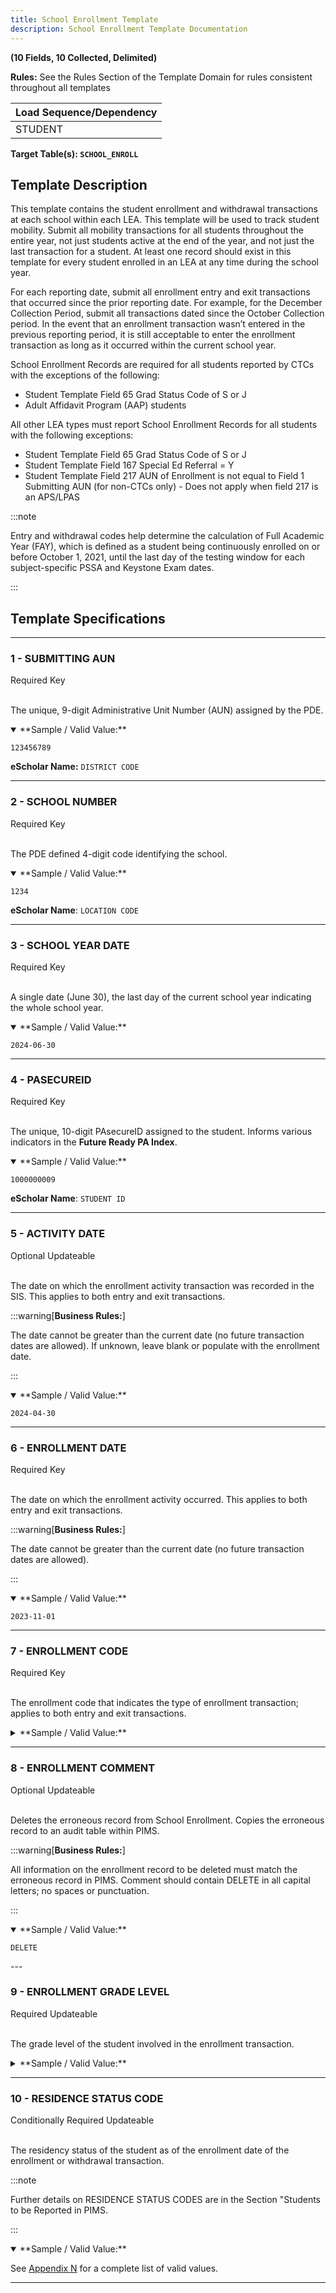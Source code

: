 ```yaml
---
title: School Enrollment Template
description: School Enrollment Template Documentation
---
```



**(10 Fields, 10 Collected, Delimited)**

**Rules:** See the Rules Section of the Template Domain for rules consistent throughout all templates

| **Load Sequence/Dependency** |
|------------------------------|
| STUDENT                      |


**Target Table(s): `SCHOOL_ENROLL`**

## Template Description

This template contains the student enrollment and withdrawal transactions at each school within each LEA. This template will be used to track student mobility. Submit all mobility transactions for all students throughout the entire year, not just students active at the end of the year, and not just the last transaction for a student. At least one record should exist in this template for every student enrolled in an LEA at any time during the school year.

For each reporting date, submit all enrollment entry and exit transactions that occurred since the prior reporting date. For example, for the December Collection Period, submit all transactions dated since the October Collection period. In the event that an enrollment transaction wasn’t entered in the previous reporting period, it is still acceptable to enter the enrollment transaction as long as it occurred within the current school year.

School Enrollment Records are required for all students reported by CTCs with the exceptions of the following:

-   Student Template Field 65 Grad Status Code of S or J
-   Adult Affidavit Program (AAP) students

All other LEA types must report School Enrollment Records for all students with the following exceptions:

-   Student Template Field 65 Grad Status Code of S or J
-   Student Template Field 167 Special Ed Referral = Y
-   Student Template Field 217 AUN of Enrollment is not equal to Field 1 Submitting AUN (for non-CTCs only) - Does not apply when field 217 is an APS/LPAS

:::note

Entry and withdrawal codes help determine the calculation of Full Academic Year (FAY), which is defined as a student being continuously enrolled on or before October 1, 2021, until the last day of the testing window for each subject-specific PSSA and Keystone Exam dates.

:::

## Template Specifications

---
### 1 - SUBMITTING AUN
<Badge color="danger">Required</Badge> <Badge color="warning">Key</Badge> <FieldLength length="9" /> <br /><br />


The unique, 9-digit Administrative Unit Number (AUN) assigned by the PDE.

<details open>
  <summary>**Sample / Valid Value:**</summary>

`123456789`

</details>

**eScholar Name:** `DISTRICT CODE`

---

### 2 - SCHOOL NUMBER

<Badge color="danger">Required</Badge> <Badge color="warning">Key</Badge> <FieldLength length="4" /> <br /><br />

The PDE defined 4-digit code identifying the school.

<details open>
  <summary>**Sample / Valid Value:**</summary>

`1234`

</details>

**eScholar Name**: `LOCATION CODE`

---

### 3 - SCHOOL YEAR DATE

<Badge color="danger">Required</Badge> <Badge color="warning">Key</Badge> <FieldLength length="10" /> <br /><br />

A single date (June 30), the last day of the current school year indicating the whole school year.

<details open>
  <summary>**Sample / Valid Value:**</summary>

`2024-06-30`

</details>

---

### 4 - PASECUREID

<Badge color="danger">Required</Badge> <Badge color="warning">Key</Badge> <FieldLength length="10" /> <br /><br />

The unique, 10-digit PAsecureID assigned to the student. Informs various indicators in the **Future Ready PA Index**.

<details open>
  <summary>**Sample / Valid Value:**</summary>

`1000000009`

</details>

**eScholar Name**: `STUDENT ID`

---

### 5 - ACTIVITY DATE

<Badge color="secondary">Optional</Badge> <Badge color="info">Updateable</Badge> <FieldLength length="10" /> <br /><br />

The date on which the enrollment activity transaction was recorded in the SIS. This applies to both entry and exit transactions.


:::warning[**Business Rules:**]

The date cannot be greater than the current date (no future transaction dates are allowed). If unknown, leave blank or populate with the enrollment date.

:::

<details open>
  <summary>**Sample / Valid Value:**</summary>

`2024-04-30`

</details>

---

### 6 - ENROLLMENT DATE

<Badge color="danger">Required</Badge> <Badge color="warning">Key</Badge> <FieldLength length="10" /> <br /><br />

The date on which the enrollment activity occurred. This applies to both entry and exit transactions.

:::warning[**Business Rules:**]

The date cannot be greater than the current date (no future transaction dates are allowed).

:::

<details open>
  <summary>**Sample / Valid Value:**</summary>

`2023-11-01`

</details>

---

### 7 - ENROLLMENT CODE

<Badge color="danger">Required</Badge> <Badge color="warning">Key</Badge> <FieldLength length="4" /> <br /><br />

The enrollment code that indicates the type of enrollment transaction; applies to both entry and exit transactions.

<details>
  <summary>**Sample / Valid Value:**</summary>

#### School Entry and Withdrawal Codes

| Code | Description                                                                                                                                                                                                                                                                                                                                                                                                                                                                                                                                                                                                                                                                                                                                                                                                                                                                                                                                                                                                                                                                                                                                                                                             | Matching Student Template \> Grad Status Code | Matching Special Ed Snapshot Template \> Exit Code                                                               |
|------|---------------------------------------------------------------------------------------------------------------------------------------------------------------------------------------------------------------------------------------------------------------------------------------------------------------------------------------------------------------------------------------------------------------------------------------------------------------------------------------------------------------------------------------------------------------------------------------------------------------------------------------------------------------------------------------------------------------------------------------------------------------------------------------------------------------------------------------------------------------------------------------------------------------------------------------------------------------------------------------------------------------------------------------------------------------------------------------------------------------------------------------------------------------------------------------------------------|-----------------------------------------------|------------------------------------------------------------------------------------------------------------------|
| `E01 ` | Entry: Student enrolled in a non-career and technical education (CTE) local education agency (LEA), or re-enters the LEA after being enrolled in a different LEA.                                                                                                                                                                                                                                                                                                                                                                                                                                                                                                                                                                                                                                                                                                                                                                                                                                                                                                                                                                                                                                       | N/A                                           | N/A                                                                                                              |
| `E05 ` | Entry: Student enters a part or full time CTC program that does not provide primary academics at a comprehensive or occupational CTC (CTC only). Can only be used by a CTC. All other LEAs record an E01 for the student.                                                                                                                                                                                                                                                                                                                                                                                                                                                                                                                                                                                                                                                                                                                                                                                                                                                                                                                                                                               | N/A                                           | N/A                                                                                                              |
| `E06 ` | Entry: Student enters a part or full time CTC program that provides primary academics at a comprehensive or occupational CTC (CTC only). Can **only** be used by a CTC. All other LEAs record an E01 for the student.                                                                                                                                                                                                                                                                                                                                                                                                                                                                                                                                                                                                                                                                                                                                                                                                                                                                                                                                                                                   | N/A                                           | N/A                                                                                                              |
| `R11 ` | Reentry: Student reenters same school/location within the same LEA. To be used after WD11 only for change to program, grade, residency change, etc. but the student stays in same school/location. Cannot be used by a CTC.                                                                                                                                                                                                                                                                                                                                                                                                                                                                                                                                                                                                                                                                                                                                                                                                                                                                                                                                                                             | N/A                                           | N/A                                                                                                              |
| `R12 ` | Reentry: Student enters a different school/location code within the same LEA. To be used after WD12 only for program, grade, residency change, etc. resulting in a change in school/location. Cannot be used by a CTC.                                                                                                                                                                                                                                                                                                                                                                                                                                                                                                                                                                                                                                                                                                                                                                                                                                                                                                                                                                                  | N/A                                           | N/A                                                                                                              |
| `WD01` | Student left school without transferring or dropped out: Moved from district and/or to another state, not known to be in school. Quit school. Left school without diploma or other certification after passing age up to which the district was required to provide a free, public education. Issued a General Employment Certificate, Farm or Domestic Service Exemption Permit. Attends an institution that is not primarily academic (military, Job Corps, corrections, etc.) and does not offer a secondary education. Attended Kindergarten and withdrew.  Whereabouts unknown. Student kidnapped. Is not in school but known to be suspended or expelled and their term of suspension or expulsion is over. Is not in school but known to be expelled with NO option to return. Is not in school but known to be ill, NOT verified as legitimate. Attends a nontraditional education setting, such as hospital/homebound institution, residential special education facility, correctional institution, community, or technical college where the program is classified as adult education that is NOT approved, administered or tracked by a regular school district. Lacks proper immunization. | `A`, `B`, `C`, `D`, `O`, `R`, or `W`          | `03` - Reached maximum age;<br />`04` - Dropped out                                                                       |
| `WD02` | Student transferred to another public local education agency (LEA): Moved from district & known to be in school.  Transferred to or is reported by another public LEA in Pennsylvania. NOT in school but known to be expelled and enrolled in another school and/or district. Committed to correctional institution and is enrolled in an education program. Attends a nontraditional education setting, such as hospital/homebound instruction, residential special education facility, correctional institution, community, or technical college where the program is administrated by an agency that is considered a special school district or extension of a regular school district or the program is an off-campus offering of a regular school district.  Special Education student who does not change district of residence, however, due to IEP is transferred to a special education placement (Student record would be updated to Special Education Referral = Y, School Number = 9999, Grad Status = blank)                                                                                                                                                                               | `T`                                           | If A or B: `99` - Moved within PA, known to be continuing                                                          |
| `WD03` | Student transferred to a private or nonpublic school or out of the state of PA, or out of the United States: Transferred to a home-schooling program. Transferred to a nonpublic or private institution. Transferred out of the state of PA or foreign exchange program. Moved out of the United States, enrollment status not known. Attends postsecondary institution (early college). Attends an institution that is NOT primarily academic (military, possibly Job Corps, corrections, etc.) and offers a secondary education program. Verified physically or mentally incapacitated. Is not in school but known to be ill, verified as legitimate. Is not in school but known to be suffering long-term illness and NOT receiving education services (residential drug treatment, severe physical or mental illness). Is not in school but known to be suspended or expelled and their term of suspension or expulsion is not yet over. Is not in school but known to be planning to enroll late (e.g., extended family vacation, seasonal work).                                                                                                                                                  | `L`                                           | If A or B: `99` - Moved within PA, known to be continuing<br />If C or D: `06` - Moved out of PA, known to be continuing |
| `WD04` | Student fulfilled graduation requirements. Received some other recognized credential, such as a certificate of attendance or GED.                                                                                                                                                                                                                                                                                                                                                                                                                                                                                                                                                                                                                                                                                                                                                                                                                                                                                                                                                                                                                                                                       | `G`                                           | `01` - Graduated with HS diploma;<br />`02` - Received GED<br />`04` - Dropped Out                                               |
| `WD06` | Student deceased                                                                                                                                                                                                                                                                                                                                                                                                                                                                                                                                                                                                                                                                                                                                                                                                                                                                                                                                                                                                                                                                                                                                                                                        | `L`                                           | `09` - Died                                                                                                        |
| `WD09` | Student enrolled but did not show: Status is unknown. Attended summer school – was not enrolled during the regular school year.                                                                                                                                                                                                                                                                                                                                                                                                                                                                                                                                                                                                                                                                                                                                                                                                                                                                                                                                                                                                                                                                         | `H`                                           | `03` - Reached Maximum Age;<br />`04` - Dropped Out                                                                       |
| `WD11` | Student changes program, grade, residency status, etc. but stays in same school/location within the same LEA during the school year. Do not use a withdrawal code for a student changing program, grade, residency status, etc. between school years. Must immediately reenroll with an R11-Rentery same school/location code (Exception: CTCs must immediately reenroll with an E05 or E06) Does not affect full academic year (FAY)                                                                                                                                                                                                                                                                                                                                                                                                                                                                                                                                                                                                                                                                                                                                                                   | N/A                                           | `05` - Transferred to Regular Education<br />**OR**<br /> N/A                                                               |
| `WD12` | Student changes program, grade, residency status, etc. resulting in a change in school/location within the same LEA during the school year. Do not use a withdrawal code for a student changing program, grade, residency status, or schools within the same LEA between school years. Must immediately reenroll with an R12-Reentery to different school/location code within the same AUN (Exception: CTCs must immediately reenroll with an E05 or E06) Does affect Full Academic Year (FAY)                                                                                                                                                                                                                                                                                                                                                                                                                                                                                                                                                                                                                                                                                                         | N/A                                           | `05` - Transferred to Regular Education<br />**OR**<br />N/A                                                               |

:::note
Local education agency (LEA) includes the following school entities: school district, charter and cyber charter school, career and technology center, intermediate unit, approved private school, state juvenile corrections institutions, and private residential rehabilitative institution.
:::

</details>

---

### 8 - ENROLLMENT COMMENT

<Badge color="secondary">Optional</Badge> <Badge color="info">Updateable</Badge> <FieldLength length="6" /> <br /><br />

Deletes the erroneous record from School Enrollment. Copies the erroneous record to an audit table within PIMS.

:::warning[**Business Rules:**]

All information on the enrollment record to be deleted must match the erroneous record in PIMS. Comment should contain DELETE in all capital letters; no spaces or punctuation.

:::


<details open>
  <summary>**Sample / Valid Value:**</summary>

`DELETE`

</details>
---

### 9 - ENROLLMENT GRADE LEVEL

<Badge color="danger">Required</Badge> <Badge color="info">Updateable</Badge> <FieldLength length="3" /> <br /><br />

The grade level of the student involved in the enrollment transaction.

<details>
  <summary>**Sample / Valid Value:**</summary>

| Code | Grade Level Descriptions       | Notes                                                                                                                                                                                                                                                                                                                                                                                                                                                                                          |
|------|--------------------------------|------------------------------------------------------------------------------------------------------------------------------------------------------------------------------------------------------------------------------------------------------------------------------------------------------------------------------------------------------------------------------------------------------------------------------------------------------------------------------------------------|
| `PKA`  | PreK Half Day – Morning (AM)   | This is not a valid code for the Special Education Collections of December and July.                                                                                                                                                                                                                                                                                                                                                                                                           |
| `PKP`  | PreK Half Day – Afternoon (PM) | This is not a valid code for the Special Education Collections of December and July.                                                                                                                                                                                                                                                                                                                                                                                                           |
| `PKF`  | PreK Full Day                  | This is not a valid code for the Special Education Collections of December and July.                                                                                                                                                                                                                                                                                                                                                                                                           |
| `K4A`  | K4 Half Day – Morning (AM)     |                                                                                                                                                                                                                                                                                                                                                                                                                                                                                                |
| `K4P`  | K4 Half Day – Afternoon (PM)   |                                                                                                                                                                                                                                                                                                                                                                                                                                                                                                |
| `K4F`  | K4 Full Day                    |                                                                                                                                                                                                                                                                                                                                                                                                                                                                                                |
| `K5A`  | K5 Half Day – Morning (AM)     |                                                                                                                                                                                                                                                                                                                                                                                                                                                                                                |
| `K5P`  | K5 Half Day – Afternoon (PM)   |                                                                                                                                                                                                                                                                                                                                                                                                                                                                                                |
| `K5F`  | K5 Full Day                    |                                                                                                                                                                                                                                                                                                                                                                                                                                                                                                |
| `001`  | Grade 1                        |                                                                                                                                                                                                                                                                                                                                                                                                                                                                                                |
| `002`  | Grade 2                        |                                                                                                                                                                                                                                                                                                                                                                                                                                                                                                |
| `003`  | Grade 3                        |                                                                                                                                                                                                                                                                                                                                                                                                                                                                                                |
| `004`  | Grade 4                        |                                                                                                                                                                                                                                                                                                                                                                                                                                                                                                |
| `005`  | Grade 5                        |                                                                                                                                                                                                                                                                                                                                                                                                                                                                                                |
| `006`  | Grade 6                        |                                                                                                                                                                                                                                                                                                                                                                                                                                                                                                |
| `007`  | Grade 7                        |                                                                                                                                                                                                                                                                                                                                                                                                                                                                                                |
| `008`  | Grade 8                        |                                                                                                                                                                                                                                                                                                                                                                                                                                                                                                |
| `009`  | Grade 9                        |                                                                                                                                                                                                                                                                                                                                                                                                                                                                                                |
| `010`  | Grade 10                       |                                                                                                                                                                                                                                                                                                                                                                                                                                                                                                |
| `011`  | Grade 11                       |                                                                                                                                                                                                                                                                                                                                                                                                                                                                                                |
| `012`  | Grade 12                       |                                                                                                                                                                                                                                                                                                                                                                                                                                                                                                |
| `AAP`  | Adult Affidavit Program        | Use to identify adult students enrolled in Adult Affidavit Programs (which are adult only programs) formally registered with the Bureau of Career and Technical Education via the Career and Technical Education Information System (CATS) for this reporting year.  **NOTE:** This grade code DOES NOT apply to adults enrolled in “adult intergenerational programs” (historically referred to as “Adults in Secondary Programs”). This type of adult student is not to be reported in PIMS. |

:::note
Transitional First Grade is not a grade level in PIMS. Please enter students in Transitional First Grade as follows:

-   On the Student and Student Snapshot records, enter the "Current Grade Level" field as one of the K5 codes (K5F, K5A, K5P).
-   On the School Enrollment record, enter the same "Enrollment Grade Level” as was entered in the "Current Grade Level" field coded in \#1.
-   On the Student Course Enrollment record, enter the local course code that equates to the type of kindergarten coded in \#1 and \#2 in the "Course Code Long" field.

:::
</details>

---

### 10 - RESIDENCE STATUS CODE

<Badge color="conditional">Conditionally Required</Badge> <Badge color="info">Updateable</Badge> <FieldLength length="1" /> <br /><br />

The residency status of the student as of the enrollment date of the enrollment or withdrawal transaction.

:::note

Further details on RESIDENCE STATUS CODES are in the Section "Students to be Reported in PIMS.

:::

<details open>
  <summary>**Sample / Valid Value:**</summary>

See [Appendix N](Appendix/appendix-N.mdx) for a complete list of valid values.

</details>

---